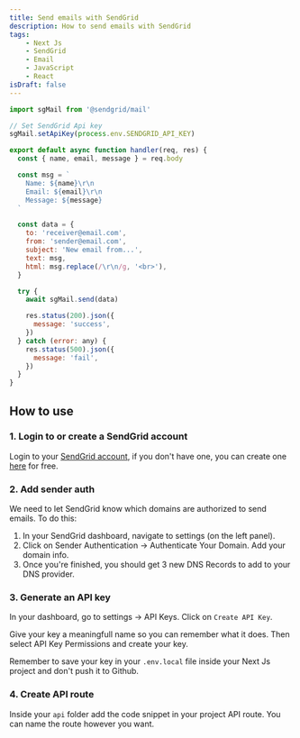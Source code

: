 ```yaml
---
title: Send emails with SendGrid
description: How to send emails with SendGrid
tags:
    - Next Js
    - SendGrid
    - Email
    - JavaScript
    - React
isDraft: false
---
```


```js
import sgMail from '@sendgrid/mail'

// Set SendGrid Api key
sgMail.setApiKey(process.env.SENDGRID_API_KEY)

export default async function handler(req, res) {
  const { name, email, message } = req.body

  const msg = `
    Name: ${name}\r\n
    Email: ${email}\r\n
    Message: ${message}
  `

  const data = {
    to: 'receiver@email.com',
    from: 'sender@email.com',
    subject: 'New email from...',
    text: msg,
    html: msg.replace(/\r\n/g, '<br>'),
  }

  try {
    await sgMail.send(data)

    res.status(200).json({
      message: 'success',
    })
  } catch (error: any) {
    res.status(500).json({
      message: 'fail',
    })
  }
}
```

## How to use

### 1. Login to or create a SendGrid account

Login to your [SendGrid account](https://app.sendgrid.com/login), if you don't have one, you can create one [here](https://signup.sendgrid.com/) for free.

### 2. Add sender auth

We need to let SendGrid know which domains are authorized to send emails. To do this:

1. In your SendGrid dashboard, navigate to settings (on the left panel).
2. Click on Sender Authentication -> Authenticate Your Domain. Add your domain info.
3. Once you're finished, you should get 3 new DNS Records to add to your DNS provider.

### 3. Generate an API key

In your dashboard, go to settings -> API Keys. Click on `Create API Key`.

Give your key a meaningfull name so you can remember what it does. Then select API Key Permissions and create your key.

Remember to save your key in your `.env.local` file inside your Next Js project and don't push it to Github.

### 4. Create API route

Inside your `api` folder add the code snippet in your project API route. You can name the route however you want.
